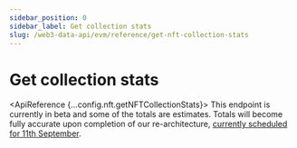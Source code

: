 ```yaml
---
sidebar_position: 0
sidebar_label: Get collection stats
slug: /web3-data-api/evm/reference/get-nft-collection-stats
---
```



# Get collection stats

<ApiReference {...config.nft.getNFTCollectionStats}>
  <Admonition type="info" title="Beta - Early Launch Notice">
    <ReactMarkdown>
      This endpoint is currently in beta and some of the totals are estimates. Totals will become fully accurate upon completion of our re-architecture, [currently scheduled for 11th September](https://docs.moralis.io/changelog/essential-api-changes).
    </ReactMarkdown>
  </Admonition>
</ApiReference>
